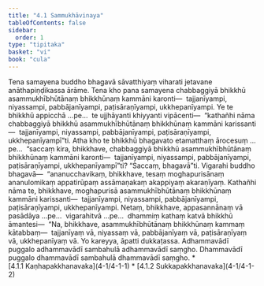 ```yaml
---
title: "4.1 Sammukhāvinaya"
tableOfContents: false
sidebar:
  order: 1
type: "tipitaka"
basket: "vi"
book: "cula"
---
```



<DynamicBreadcrumb />

<Division number="185" book="cula">

<Paragraph number="785" book="cula">
Tena samayena buddho bhagavā sāvatthiyaṃ viharati jetavane anāthapiṇḍikassa ārāme. Tena kho pana samayena chabbaggiyā bhikkhū asammukhībhūtānaṃ bhikkhūnaṃ kammāni karonti—  tajjanīyampi, niyassampi, pabbājanīyampi, paṭisāraṇīyampi, ukkhepanīyampi. Ye te bhikkhū appicchā …pe…  te ujjhāyanti khiyyanti vipācenti—  “kathañhi nāma chabbaggiyā bhikkhū asammukhībhūtānaṃ bhikkhūnaṃ kammāni karissanti—  tajjanīyampi, niyassampi, pabbājanīyampi, paṭisāraṇīyampi, ukkhepanīyampī”ti. Atha kho te bhikkhū bhagavato etamatthaṃ ārocesuṃ …pe…  “saccaṃ kira, bhikkhave, chabbaggiyā bhikkhū asammukhībhūtānaṃ bhikkhūnaṃ kammāni karonti—  tajjanīyampi, niyassampi, pabbājanīyampi, paṭisāraṇīyampi, ukkhepanīyampī”ti? “Saccaṃ, bhagavā”ti. Vigarahi buddho bhagavā—  “ananucchavikaṃ, bhikkhave, tesaṃ moghapurisānaṃ ananulomikaṃ appatirūpaṃ assāmaṇakaṃ akappiyaṃ akaraṇīyaṃ. Kathañhi nāma te, bhikkhave, moghapurisā asammukhībhūtānaṃ bhikkhūnaṃ kammāni karissanti—  tajjanīyampi, niyassampi, pabbājanīyampi, paṭisāraṇīyampi, ukkhepanīyampi. Netaṃ, bhikkhave, appasannānaṃ vā pasādāya …pe…  vigarahitvā …pe…  dhammiṃ kathaṃ katvā bhikkhū āmantesi—  “Na, bhikkhave, asammukhībhūtānaṃ bhikkhūnaṃ kammaṃ kātabbaṃ—  tajjanīyaṃ vā, niyassaṃ vā, pabbājanīyaṃ vā, paṭisāraṇīyaṃ vā, ukkhepanīyaṃ vā. Yo kareyya, āpatti dukkaṭassa.


</Paragraph>

</Division>
<Division number="186" book="cula">

<Paragraph number="786" book="cula">
Adhammavādī puggalo adhammavādī sambahulā adhammavādī saṃgho. Dhammavādī puggalo dhammavādī sambahulā dhammavādī saṃgho.

</Paragraph>
</Division>

<TableOfContents book="cula" section="4.1">
* [4.1.1 Kaṇhapakkhanavaka](4-1/4-1-1)
* [4.1.2 Sukkapakkhanavaka](4-1/4-1-2)
</TableOfContents>